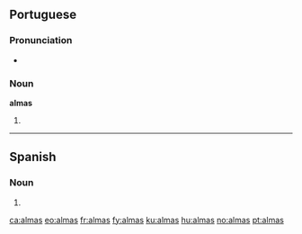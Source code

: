 ==Portuguese==

===Pronunciation===
* {{a|PT}} {{IPA|/ˈaɫ.mɐʃ/|lang=pt}}

===Noun===
'''almas''' {{f-p}}

# {{pt-noun form of|alma|onlyf|pl}}

----

==Spanish==

===Noun===
{{head|es|noun form|g=f-p}}

# {{plural of|alma|nocat=1|lang=es}}

[[ca:almas]]
[[eo:almas]]
[[fr:almas]]
[[fy:almas]]
[[ku:almas]]
[[hu:almas]]
[[no:almas]]
[[pt:almas]]